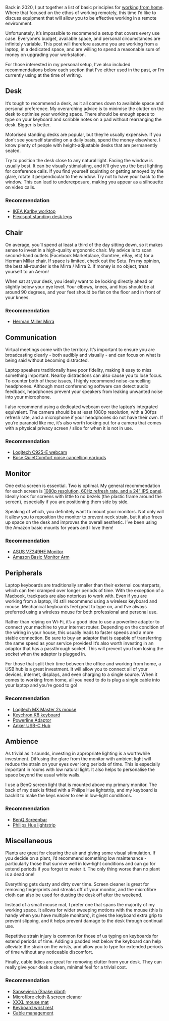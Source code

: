 
Back in 2020, I put together a list of basic principles for [working from home](/cd25930b8cc24a92bfde13b12693e6a3). Where that focused on the ethos of working remotely, this time I’d like to discuss equipment that will allow you to be effective working in a remote environment. 


Unfortunately, it’s impossible to recommend a setup that covers every use case. Everyone’s budget, available space, and personal circumstances are infinitely variable. This post will therefore assume you are working from a laptop, in a dedicated space, and are willing to spend a reasonable sum of money on upgrading your workstation.


For those interested in my personal setup, I’ve also included recommendations below each section that I’ve either used in the past, or I’m currently using at the time of writing.


## Desk


It’s tough to recommend a desk, as it all comes down to available space and personal preference. My overarching advice is to minimise the clutter on the desk to optimise your working space. There should be enough space to type on your keyboard and scribble notes on a pad without rearranging the desk. Bigger is better.


Motorised standing desks are popular, but they’re usually expensive. If you don’t see yourself standing on a daily basis, spend the money elsewhere. I know plenty of people with height-adjustable desks that are permanently seated.


Try to position the desk close to any natural light. Facing the window is usually best. It can be visually stimulating, and it’ll give you the best lighting for conference calls. If you find yourself squinting or getting annoyed by the glare, rotate it perpendicular to the window. Try not to have your back to the window. This can lead to underexposure, making you appear as a silhouette on video calls.


### **Recommendation**

- [IKEA Karlby worktop](https://www.ikea.com/gb/en/p/karlby-worktop-walnut-veneer-00335201/)
- [Flexispot standing desk legs](https://www.amazon.co.uk/FLEXISPOT-Adjustable-Electric-Two-Stage-Automatic/dp/B07HFZP1Q3/ref=sr_1_6?crid=35K9YAEDWXO0Y&keywords=standing+desk+legs&qid=1665875715&qu=eyJxc2MiOiI0LjY3IiwicXNhIjoiNC4yNiIsInFzcCI6IjMuMzAifQ%3D%3D&sprefix=standing+desk+legs%2Caps%2C147&sr=8-6)

## Chair


On average, you’ll spend at least a third of the day sitting down, so it makes sense to invest in a high-quality ergonomic chair. My advice is to scan second-hand outlets (Facebook Marketplace, Gumtree, eBay, etc) for a Herman Millar chair. If space is limited, check out the Setu. I’m my opinion, the best all-rounder is the Mirra / Mirra 2. If money is no object, treat yourself to an Aeron!


When sat at your desk, you ideally want to be looking directly ahead or slightly below your eye level. Your elbows, knees, and hips should be at around 90 degrees, and your feet should be flat on the floor and in front of your knees.


### **Recommendation**

- [Herman Miller Mirra](https://www.amazon.com/Mirra-Chair-Highly-Adjustable-Herman-Miller/dp/B0035BCRRU/ref=sr_1_15?keywords=Herman+Miller&qid=1665876180&qu=eyJxc2MiOiI1LjY4IiwicXNhIjoiNi4wNyIsInFzcCI6IjUuNzMifQ%3D%3D&sr=8-15)

## Communication


Virtual meetings come with the territory. It’s important to ensure you are broadcasting clearly - both audibly and visually - and can focus on what is being said without becoming distracted.


Laptop speakers traditionally have poor fidelity, making it easy to miss something important. Nearby distractions can also cause you to lose focus. To counter both of these issues, I highly recommend noise-cancelling headphones. Although most conferencing software can detect audio feedback, headphones prevent your speakers from leaking unwanted noise into your microphone. 


I also recommend using a dedicated webcam over the laptop’s integrated equivalent. The camera should be at least 1080p resolution, with a 30fps refresh rate, and a microphone if your headphones do not have their own. If you’re paranoid like me, it’s also worth looking out for a camera that comes with a physical privacy screen / slide for when it is not in use.


### **Recommendation**

- [Logitech C925-E webcam](https://www.amazon.co.uk/Logitech-Auto-Focus-Webcam-Omni-Directional-Microphones/dp/B01GRE7W9O/ref=sxts_rp_s_1_0?content-id=amzn1.sym.78489f60-7584-4e4f-a0a9-1b053691012c%3Aamzn1.sym.78489f60-7584-4e4f-a0a9-1b053691012c&crid=3430EUF4UQGOK&cv_ct_cx=logitech+webcam&keywords=logitech+webcam&pd_rd_i=B01GRE7W9O&pd_rd_r=284061e3-e364-428d-932e-007832fe4d88&pd_rd_w=g5wHl&pd_rd_wg=JAvno&pf_rd_p=78489f60-7584-4e4f-a0a9-1b053691012c&pf_rd_r=1NFFPMSZDA2VZ25SHVJ1&psc=1&qid=1665876942&qu=eyJxc2MiOiI0LjE5IiwicXNhIjoiMy43MyIsInFzcCI6IjMuNjEifQ%3D%3D&sprefix=logitech+webca%2Caps%2C117&sr=1-1-1890b328-3a40-4864-baa0-a8eddba1bf6a)
- [Bose QuietComfort noise cancelling earbuds](https://www.amazon.co.uk/dp/B08CJP6V6W/ref=asc_df_B08C4KWM9T1665615600000?tag=georiot-trd-21&ascsubtag=trd-gb-2956678197275574000-21&geniuslink=true&th=1)

## Monitor


One extra screen is essential. Two is optimal. My general recommendation for each screen is [1080p resolution, 60Hz refresh rate, and a 24” IPS panel](https://uk.pcpartpicker.com/products/monitor/#F=609600000&r=192001080&D=60000&P=2). Ideally look for screens with little to no bezels (the plastic frame around the screen), especially if you are positioning them side by side.


Speaking of which, you definitely want to mount your monitors. Not only will it allow you to reposition the monitor to prevent neck strain, but it also frees up space on the desk and improves the overall aesthetic. I’ve been using the Amazon basic mounts for years and I love them! 


### **Recommendation**

- [ASUS VZ249HE Monitor](https://www.amazon.co.uk/ASUS-VZ249HE-Monitor-Ultra-Slim-Certified/dp/B07281PZWK/ref=psdc_340832031_t3_B0859YRX7C?th=1)
- [Amazon Basic Monitor Arm](https://www.amazon.co.uk/AmazonBasics-Single-Monitor-Display-Mounting/dp/B00MIBN16O/ref=sr_1_3?keywords=amazon+basics+monitor+arm&qid=1665875343&qu=eyJxc2MiOiIzLjE0IiwicXNhIjoiMi44MCIsInFzcCI6IjIuNTcifQ%3D%3D&s=computers&sprefix=amazon+basics%2Ccomputers%2C85&sr=1-3)

## Peripherals


Laptop keyboards are traditionally smaller than their external counterparts, which can feel cramped over longer periods of time. With the exception of a Macbook, trackpads are also notorious to work with. Even if you are working from a laptop, I’d still recommend using a wireless keyboard and mouse. Mechanical keyboards feel great to type on, and I’ve always preferred using a wireless mouse for both professional and personal use. 


Rather than relying on Wi-Fi, it’s a good idea to use a powerline adaptor to connect your machine to your internet router. Depending on the condition of the wiring in your house, this usually leads to faster speeds and a more stable connection. Be sure to buy an adaptor that is capable of transferring the same speed as your service provides! It’s also worth investing in an adaptor that has a passthrough socket. This will prevent you from losing the socket when the adaptor is plugged in.


For those that split their time between the office and working from home, a USB hub is a great investment. It will allow you to connect all of your devices, internet, displays, and even charging to a single source. When it comes to working from home, all you need to do is plug a single cable into your laptop and you’re good to go!


### **Recommendation**

- [Logitech MX Master 2s mouse](https://www.amazon.co.uk/Logitech-Rechargeable-Multi-Device-Programmable-Productivity/dp/B071KZS3MF)
- [Keychron K8 keyboard](https://www.keychron.uk/products/keychron-k8-wireless-mechanical-keyboard-uk-iso-layout)
- [Powerline Adaptor](https://www.amazon.co.uk/dp/B08LW5VPPV?tag=pcad03-21&linkCode=ogi&th=1&psc=1&ascsubtag=4-1-723387-6-664724-14959)
- [Anker USB-C Hub](https://www.amazon.co.uk/Anker-PowerExpand-Adapter-Delivery-Ethernet-Gray/dp/B08NDGD2V5/ref=sr_1_15?crid=3JXOI78MP1MK1&keywords=anker+usb+hub&qid=1665878993&qu=eyJxc2MiOiI0LjI0IiwicXNhIjoiMi45NCIsInFzcCI6IjIuNjUifQ%3D%3D&sprefix=ankey+usb+hub%2Caps%2C102&sr=8-15)

## Ambience


As trivial as it sounds, investing in appropriate lighting is a worthwhile investment. Diffusing the glare from the monitor with ambient light will reduce the strain on your eyes over long periods of time. This is especially important in rooms with low natural light. It also helps to personalise the space beyond the usual white walls. 


I use a BenQ screen light that is mounted above my primary monitor. The back of my desk is fitted with a Philips Hue lightstrip, and my keyboard is backlit to make the keys easier to see in low-light conditions. 


### **Recommendation**

- [BenQ Screenbar](https://www.amazon.co.uk/BenQ-ScreenBar-Halo-Controller-Temperature/dp/B08WT889V3/ref=sr_1_5?crid=1N9LALPL4K7GI&keywords=benq+screenbar&qid=1665875930&qu=eyJxc2MiOiIyLjM3IiwicXNhIjoiMi4zNyIsInFzcCI6IjIuMjUifQ%3D%3D&sprefix=benq+screenbar%2Caps%2C94&sr=8-5)
- [Philips Hue lightstrip](https://www.amazon.co.uk/Philips-Lightstrip-Ambiance-Bluetooth-Assistant/dp/B088RX9CSZ/ref=sr_1_4?crid=141DJPMWH7LF&keywords=hue+lightstrip&qid=1665875844&qu=eyJxc2MiOiIyLjk4IiwicXNhIjoiMi4wNSIsInFzcCI6IjEuOTQifQ%3D%3D&sprefix=hue+lightstrip%2Caps%2C102&sr=8-4)

## Miscellaneous


Plants are great for clearing the air and giving some visual stimulation. If you decide on a plant, I’d recommend something low maintenance - particularly those that survive well in low-light conditions and can go for extend periods if you forget to water it. The only thing worse than no plant is a dead one!


Everything gets dusty and dirty over time. Screen cleaner is great for removing fingerprints and streaks off of your monitor, and the microfibre cloth can also be used for dusting the desk off after the weekend.


Instead of a small mouse mat, I prefer one that spans the majority of my working space. It allows for wider sweeping motions with the mouse (this is handy when you have multiple monitors), it gives the keyboard extra grip to prevent slipping, and it helps prevent damage to the desk through continual use.


Repetitive strain injury is common for those of us typing on keyboards for extend periods of time. Adding a padded rest below the keyboard can help alleviate the strain on the wrists, and allow you to type for extended periods of time without any noticeable discomfort.


Finally, cable tidies are great for removing clutter from your desk. They can really give your desk a clean, minimal feel for a trivial cost.


### **Recommendation**

- [Sansevieria (Snake plant)](https://thelittlebotanical.com/product/sanseveria-punk-succulent-snakeplant/)
- [Microfibre cloth & screen cleaner](https://www.amazon.co.uk/gp/product/B078QQRKWL/ref=ppx_yo_dt_b_search_asin_title?ie=UTF8&psc=1)
- [XXXL mouse mat](https://www.amazon.co.uk/Corsair-Anti-Fray-Anti-Skid-Optimised-High-Performance/dp/B0833PQPPG/ref=psdc_340832031_t2_B08JH8C5T5?th=1)
- [Keyboard wrist rest](https://www.amazon.co.uk/gp/product/B07HWKFQD6/ref=ppx_yo_dt_b_search_asin_title?ie=UTF8&psc=1)
- [Cable management](https://www.amazon.co.uk/Anker-PowerExpand-Adapter-Delivery-Ethernet-Gray/dp/B08NDGD2V5/ref=sr_1_15?crid=3JXOI78MP1MK1&keywords=anker+usb+hub&qid=1665878993&qu=eyJxc2MiOiI0LjI0IiwicXNhIjoiMi45NCIsInFzcCI6IjIuNjUifQ%3D%3D&sprefix=ankey+usb+hub%2Caps%2C102&sr=8-15)
